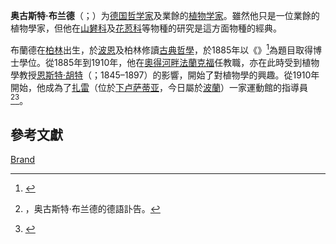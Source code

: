 '''奥古斯特·布兰德'''（{{lang-de|'''August Brand'''}}；{{bd|1863年|8月19日|1930年|9月17日|catIdx=Brand,August}}）为[[德国哲学家|德国哲学家]]及業餘的[[德国植物学家|植物学家]]。雖然他只是一位業餘的植物學家，但他在[[山礬科|山礬科]]及[[花荵科|花荵科]]等物種的研究是這方面物種的經典。

布蘭德在[[柏林|柏林]]出生，於[[波恩|波恩]]及柏林修讀[[古典哲學|古典哲學]]，於1885年以《{{lang|de|De dialectis Aeolicis quae dicuntur}}》<ref>{{cite web |url=http://dev.quabook.com/view?filename=De.Dialectis.Aeolicis.Quae.Dicuntur.%5BIMMERSE%5D.zip&q=de+Dialectis+Aeolicis+Quae+Dicuntur&group=b72v5&source=nolinks-add-url-82&t=434339 |title=de Dialectis Aeolicis Quae Dicuntur |format=[[PDF|PDF]] |work=onlinepaidlook.com |language=en |access-date=2016-06-28 |archive-url=https://web.archive.org/web/20160921183455/http://dev.quabook.com/view?filename=De.Dialectis.Aeolicis.Quae.Dicuntur.%5BIMMERSE%5D.zip&q=de+Dialectis+Aeolicis+Quae+Dicuntur&group=b72v5&source=nolinks-add-url-82&t=434339 |archive-date=2016-09-21 |dead-url=yes }}</ref>為題目取得博士學位。從1885年到1910年，他在[[奧得河畔法蘭克福|奧得河畔法蘭克福]]任教職，亦在此時受到植物學教授[[恩斯特·胡特|恩斯特·胡特]]（{{lang|de|Ernst Huth}}；1845–1897）的影響，開始了對植物學的興趣。從1910年開始，他成為了[[扎雷|扎雷]]（位於[[卢萨蒂亚|下卢萨蒂亚]]，今日屬於[[波蘭|波蘭]]）一家運動館的指導員<ref>{{cite book |url=http://bibdigital.rjb.csic.es/Imagenes/P0056_28/P0056_28_335.pdf |chapter=Zum Andenken an August Brand |language=de |title=Repertorium specierum novarum regni vegetabilis: Zentralblatt für Sammlung und Veröffentlichung von Einzeldiagnosen neuer Pflanzen |trans_title=植物界新物種彙編：新植物個體診斷的收集和出版的文摘 |editor=Friedrich Fedde |year=1930 |format=[[PDF|PDF]] |access-date=2016-06-28 |archive-date=2014-02-24 |archive-url=https://web.archive.org/web/20140224112401/http://bibdigital.rjb.csic.es/Imagenes/P0056_28/P0056_28_335.pdf |dead-url=no }}，奥古斯特·布兰德的德語訃告。</ref><ref>{{cite web |url=https://archive.org/stream/taxonomicliteratu00staf/taxonomicliteratu00staf_djvu.txt |publisher=Archive.org |title=Taxonomic literature: a selective guide to botanical publications and collections with dates, commentaries and types |language=en }}</ref>。

{{Botanist|Brand|Brand, August}}

==參考文獻==
{{reflist}}

{{Authority control}}
[[Category:德國植物學家|Brand]]